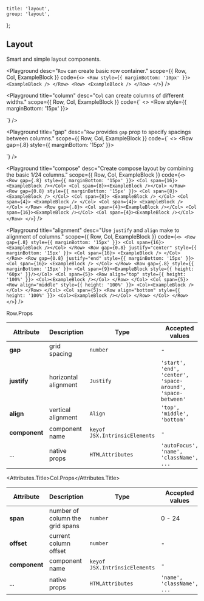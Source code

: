 
	title: 'layout',
	group: 'layout',
};

## Layout

Smart and simple layout components.

<Playground
	desc="`Row` can create basic row container."
	scope={{ Row, Col, ExampleBlock }}
	code={`
<>
  <Row style={{ marginBottom: '10px' }}> <ExampleBlock /> </Row>
  <Row> <ExampleBlock /> </Row>
</>
`}
/>

<Playground
  title="column"
  desc="`Col` can create columns of different widths."
  scope={{ Row, Col, ExampleBlock }}
  code={`
<>
  <Row style={{ marginBottom: '15px' }}>
    <Col><ExampleBlock plain={2} /></Col>
    <Col><ExampleBlock plain={4} /></Col>
  </Row>

  <Row>
    <Col span={8}><ExampleBlock plain={2} /></Col>
    <Col><ExampleBlock plain={4} /></Col>
  </Row>
</>
`} />

<Playground
  title="gap"
  desc="`Row` provides `gap` prop to specify spacings between columns."
  scope={{ Row, Col, ExampleBlock }}
  code={`
<>
  <Row gap={.8} style={{ marginBottom: '15px' }}>
    <Col><ExampleBlock /></Col>
    <Col><ExampleBlock /></Col>
    <Col><ExampleBlock /></Col>
  </Row>

  <Row gap={.8}>
    <Col><ExampleBlock /></Col>
    <Col><ExampleBlock /></Col>
    <Col><ExampleBlock /></Col>
  </Row>
</>
`} />

<Playground
	title="compose"
	desc="Create compose layout by combining the basic 1/24 columns."
	scope={{ Row, Col, ExampleBlock }}
	code={`
<>
  <Row gap={.8} style={{ marginBottom: '15px' }}>
    <Col span={16}><ExampleBlock /></Col>
    <Col span={8}><ExampleBlock /></Col>
  </Row>
  <Row gap={0.8} style={{ marginBottom: '15px' }}>
    <Col span={8}>
      <ExampleBlock />
    </Col>
    <Col span={8}>
      <ExampleBlock />
    </Col>
    <Col span={4}>
      <ExampleBlock />
    </Col>
    <Col span={4}>
      <ExampleBlock />
    </Col>
  </Row>
  <Row gap={.8}>
    <Col span={4}><ExampleBlock /></Col>
    <Col span={16}><ExampleBlock /></Col>
    <Col span={4}><ExampleBlock /></Col>
  </Row>
</>
`}
/>

<Playground
	title="alignment"
	desc="Use `justify` and `align` make to alignment of columns."
	scope={{ Row, Col, ExampleBlock }}
	code={`
<>
  <Row gap={.8} style={{ marginBottom: '15px' }}>
    <Col span={16}><ExampleBlock /></Col>
  </Row>
  <Row gap={0.8} justify="center" style={{ marginBottom: '15px' }}>
    <Col span={16}>
      <ExampleBlock />
    </Col>
  </Row>
  <Row gap={0.8} justify="end" style={{ marginBottom: '15px' }}>
    <Col span={16}>
      <ExampleBlock />
    </Col>
  </Row>
  <Row gap={.8} style={{ marginBottom: '15px' }}>
    <Col span={9}><ExampleBlock style={{ height: '60px' }}/></Col>
    <Col span={5}>
      <Row align="top" style={{ height: '100%' }}>
        <Col><ExampleBlock /></Col>
      </Row>
    </Col>
    <Col span={5}>
      <Row align="middle" style={{ height: '100%' }}>
        <Col><ExampleBlock /></Col>
      </Row>
    </Col>
    <Col span={5}>
      <Row align="bottom" style={{ height: '100%' }}>
        <Col><ExampleBlock /></Col>
      </Row>
    </Col>
  </Row>
</>
`}
/>

<Attributes edit="/pages/en-us/components/layout.mdx">
<Attributes.Title>Row.Props</Attributes.Title>

| Attribute     | Description          | Type                          | Accepted values                                             | Default |
| ------------- | -------------------- | ----------------------------- | ----------------------------------------------------------- | ------- |
| **gap**       | grid spacing         | `number`                      | -                                                           | 0       |
| **justify**   | horizontal alignment | `Justify`                     | `'start', 'end', 'center', 'space-around', 'space-between'` | `start` |
| **align**     | vertical alignment   | `Align`                       | `'top', 'middle', 'bottom'`                                 | `top`   |
| **component** | component name       | `keyof JSX.IntrinsicElements` | -                                                           | `div`   |
| ...           | native props         | `HTMLAttributes`              | `'autoFocus', 'name', 'className', ...`                     | -       |

<Attributes.Title>Col.Props</Attributes.Title>

| Attribute     | Description                     | Type                          | Accepted values            | Default |
| ------------- | ------------------------------- | ----------------------------- | -------------------------- | ------- |
| **span**      | number of column the grid spans | `number`                      | 0 - 24                     | 24      |
| **offset**    | current column offset           | `number`                      | -                          | 0       |
| **component** | component name                  | `keyof JSX.IntrinsicElements` | -                          | `div`   |
| ...           | native props                    | `HTMLAttributes`              | `'name', 'className', ...` | -       |

</Attributes>

